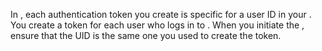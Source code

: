 
In <Vg k="MESS" />, each authentication token you create is specific for a user ID in your <Vpl k="CLIENT" />. You create a token for each user who logs in to <Vg k="MESS" />. When you initiate the <Vg k="MESS_ENGINE" />, ensure that the UID is the same one you used to create the token.

<Android />
<Ios />
<ReactNative />
<Unity />
<Web />
<Windows />
